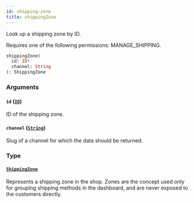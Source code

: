 ```yaml
---
id: shipping-zone
title: shippingZone
---
```


Look up a shipping zone by ID.

Requires one of the following permissions: MANAGE_SHIPPING.

```graphql
shippingZone(
  id: ID!
  channel: String
): ShippingZone
```

### Arguments

#### `id` ([`ID`](../../../developer/api-reference/scalars/id))

ID of the shipping zone.

#### `channel` ([`String`](../../../developer/api-reference/scalars/string))

Slug of a channel for which the data should be returned.

### Type

#### [`ShippingZone`](../../../developer/api-reference/objects/shipping-zone)

Represents a shipping zone in the shop. Zones are the concept used only for grouping shipping methods in the dashboard, and are never exposed to the customers directly.
